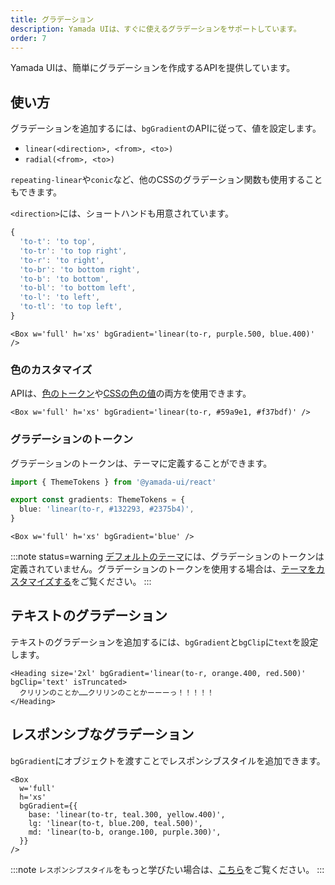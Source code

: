 ```yaml
---
title: グラデーション
description: Yamada UIは、すぐに使えるグラデーションをサポートしています。
order: 7
---
```


Yamada UIは、簡単にグラデーションを作成するAPIを提供しています。

## 使い方

グラデーションを追加するには、`bgGradient`のAPIに従って、値を設定します。

- `linear(<direction>, <from>, <to>)`
- `radial(<from>, <to>)`

`repeating-linear`や`conic`など、他のCSSのグラデーション関数も使用することもできます。

`<direction>`には、ショートハンドも用意されています。

```ts
{
  'to-t': 'to top',
  'to-tr': 'to top right',
  'to-r': 'to right',
  'to-br': 'to bottom right',
  'to-b': 'to bottom',
  'to-bl': 'to bottom left',
  'to-l': 'to left',
  'to-tl': 'to top left',
}
```

```tsx
<Box w='full' h='xs' bgGradient='linear(to-r, purple.500, blue.400)' />
```

### 色のカスタマイズ

APIは、[色のトークン](/docs/styled-system/theming/default-theme#colors)や[CSSの色の値](https://developer.mozilla.org/ja/docs/Web/CSS/color)の両方を使用できます。

```tsx
<Box w='full' h='xs' bgGradient='linear(to-r, #59a9e1, #f37bdf)' />
```

### グラデーションのトークン

グラデーションのトークンは、テーマに定義することができます。

```ts
import { ThemeTokens } from '@yamada-ui/react'

export const gradients: ThemeTokens = {
  blue: 'linear(to-r, #132293, #2375b4)',
}
```

```tsx
<Box w='full' h='xs' bgGradient='blue' />
```

:::note status=warning
[デフォルトのテーマ](/docs/styled-system/theming/default-theme)には、グラデーションのトークンは定義されていません。グラデーションのトークンを使用する場合は、[テーマをカスタマイズする](/docs/styled-system/theming/customize-theme)をご覧ください。
:::

## テキストのグラデーション

テキストのグラデーションを追加するには、`bgGradient`と`bgClip`に`text`を設定します。

```tsx
<Heading size='2xl' bgGradient='linear(to-r, orange.400, red.500)' bgClip='text' isTruncated>
  クリリンのことか……クリリンのことかーーーっ！！！！！
</Heading>
```

## レスポンシブなグラデーション

`bgGradient`にオブジェクトを渡すことでレスポンシブスタイルを追加できます。

```tsx
<Box
  w='full'
  h='xs'
  bgGradient={{
    base: 'linear(to-tr, teal.300, yellow.400)',
    lg: 'linear(to-t, blue.200, teal.500)',
    md: 'linear(to-b, orange.100, purple.300)',
  }}
/>
```

:::note
`レスポンシブスタイル`をもっと学びたい場合は、[こちら](/docs/styled-system/responsive-styles)をご覧ください。
:::
